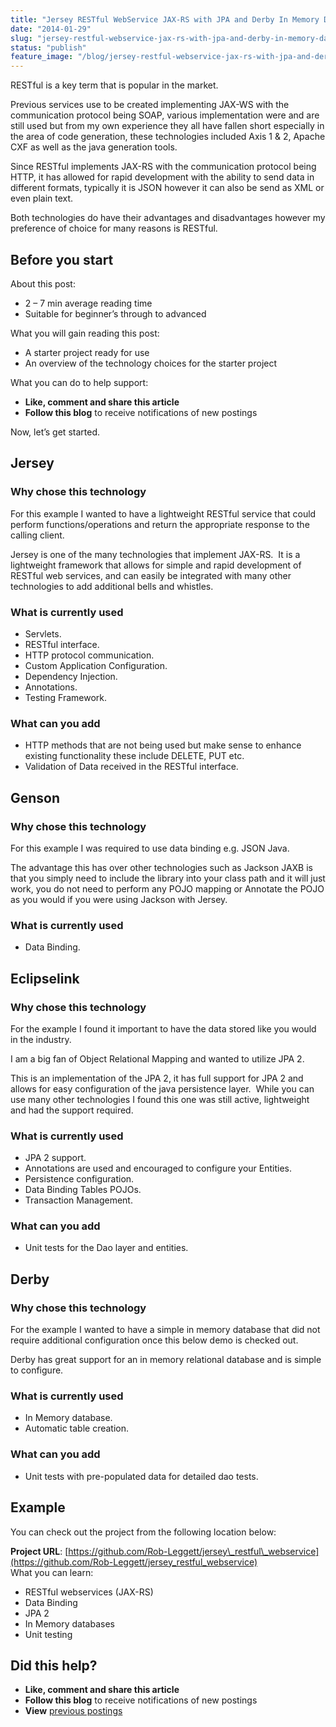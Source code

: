 ```yaml
---
title: "Jersey RESTful WebService JAX-RS with JPA and Derby In Memory Database"
date: "2014-01-29"
slug: "jersey-restful-webservice-jax-rs-with-jpa-and-derby-in-memory-database"
status: "publish"
feature_image: "/blog/jersey-restful-webservice-jax-rs-with-jpa-and-derby-in-memory-database/feature-image.png"
---
```


RESTful is a key term that is popular in the market.

Previous services use to be created implementing JAX-WS with the communication protocol being SOAP, various implementation were and are still used but from my own experience they all have fallen short especially in the area of code generation, these technologies included Axis 1 & 2, Apache CXF as well as the java generation tools.

Since RESTful implements JAX-RS with the communication protocol being HTTP, it has allowed for rapid development with the ability to send data in different formats, typically it is JSON however it can also be send as XML or even plain text.

Both technologies do have their advantages and disadvantages however my preference of choice for many reasons is RESTful.

## Before you start

About this post:

*   2 – 7 min average reading time
*   Suitable for beginner’s through to advanced

What you will gain reading this post:

*   A starter project ready for use
*   An overview of the technology choices for the starter project

What you can do to help support:

*   **Like, comment and share this article**
*   **Follow this blog** to receive notifications of new postings

Now, let’s get started.

## **Jersey**

### Why chose this technology

For this example I wanted to have a lightweight RESTful service that could perform functions/operations and return the appropriate response to the calling client.

Jersey is one of the many technologies that implement JAX-RS.  It is a lightweight framework that allows for simple and rapid development of RESTful web services, and can easily be integrated with many other technologies to add additional bells and whistles.

### What is currently used

*   Servlets.
*   RESTful interface.
*   HTTP protocol communication.
*   Custom Application Configuration.
*   Dependency Injection.
*   Annotations.
*   Testing Framework.

### What can you add

*   HTTP methods that are not being used but make sense to enhance existing functionality these include DELETE, PUT etc.
*   Validation of Data received in the RESTful interface.

## **Genson**

### Why chose this technology

For this example I was required to use data binding e.g. JSON Java.

The advantage this has over other technologies such as Jackson JAXB is that you simply need to include the library into your class path and it will just work, you do not need to perform any POJO mapping or Annotate the POJO as you would if you were using Jackson with Jersey.

### What is currently used

*   Data Binding.

## **Eclipselink**

### Why chose this technology

For the example I found it important to have the data stored like you would in the industry.

I am a big fan of Object Relational Mapping and wanted to utilize JPA 2.

This is an implementation of the JPA 2, it has full support for JPA 2 and allows for easy configuration of the java persistence layer.  While you can use many other technologies I found this one was still active, lightweight and had the support required.

### What is currently used

*   JPA 2 support.
*   Annotations are used and encouraged to configure your Entities.
*   Persistence configuration.
*   Data Binding Tables POJOs.
*   Transaction Management.

### What can you add

*   Unit tests for the Dao layer and entities.

## **Derby**

### Why chose this technology

For the example I wanted to have a simple in memory database that did not require additional configuration once this below demo is checked out.

Derby has great support for an in memory relational database and is simple to configure.

### What is currently used

*   In Memory database.
*   Automatic table creation.

### What can you add

*   Unit tests with pre-populated data for detailed dao tests.

## Example

You can check out the project from the following location below:

**Project URL**: [https://github.com/Rob-Leggett/jersey\_restful\_webservice](https://github.com/Rob-Leggett/jersey_restful_webservice)  
What you can learn:

*   RESTful webservices (JAX-RS)
*   Data Binding
*   JPA 2
*   In Memory databases
*   Unit testing

## Did this help?

*   **Like, comment and share this article**
*   **Follow this blog** to receive notifications of new postings
*   **View** [previous postings](https://robertleggett.blog/)
